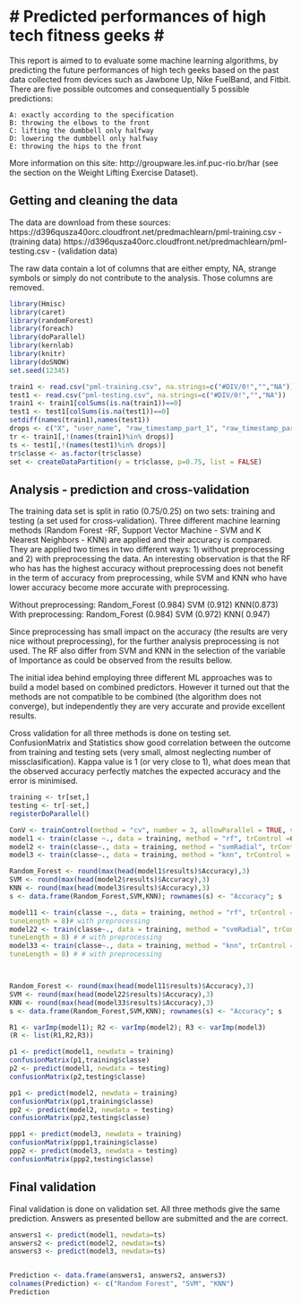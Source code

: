 # Predicted performances of high tech fitness geeks #
========================================================

This report is aimed to to evaluate some machine learning algorithms, by predicting the future performances of high tech geeks based on the past data collected from devices such as Jawbone Up, Nike FuelBand, and Fitbit. There are five possible outcomes and consequentially 5 possible predictions:

    A: exactly according to the specification
    B: throwing the elbows to the front
    C: lifting the dumbbell only halfway
    D: lowering the dumbbell only halfway
    E: throwing the hips to the front

More information on this site: http://groupware.les.inf.puc-rio.br/har (see the section on the Weight Lifting Exercise Dataset). 

## Getting and cleaning the data ##

The data are download from these sources:
https://d396qusza40orc.cloudfront.net/predmachlearn/pml-training.csv - (training data)
https://d396qusza40orc.cloudfront.net/predmachlearn/pml-testing.csv - (validation data)

The raw data contain a lot of columns that are either empty, NA, strange symbols or simply do not contribute to the analysis. Those columns are removed. 

```r
library(Hmisc)
library(caret)
library(randomForest)
library(foreach)
library(doParallel)
library(kernlab)
library(knitr)
library(doSNOW)
set.seed(12345)

train1 <- read.csv("pml-training.csv", na.strings=c("#DIV/0!","","NA"))
test1 <- read.csv("pml-testing.csv", na.strings=c("#DIV/0!","","NA"))
train1 <- train1[colSums(is.na(train1))==0]
test1 <- test1[colSums(is.na(test1))==0]
setdiff(names(train1),names(test1))
drops <- c("X", "user_name", "raw_timestamp_part_1", "raw_timestamp_part_2","cvtd_timestamp", "new_window", "num_window","roll_belt","pitch_belt", "yaw_belt","total_accel_belt")
tr <- train1[,!(names(train1)%in% drops)]
ts <- test1[,!(names(test1)%in% drops)]
tr$classe <- as.factor(tr$classe)
set <- createDataPartition(y = tr$classe, p=0.75, list = FALSE)

```            

## Analysis - prediction and cross-validation ##

The training data set is split in ratio (0.75/0.25) on two sets: training and testing (a set used for cross-validation).
Three different machine learning methods (Random Forest -RF, Support Vector Machine - SVM and K Nearest Neighbors - KNN) are applied and their accuracy is compared. They are applied two times in two different ways: 1) without preprocessing and 2) with preprocessing the data. An interesting observation is that the RF who has has the highest accuracy without preprocessing does not benefit in the term of accuracy from preprocessing, while SVM and KNN who have lower accuracy become more accurate with preprocessing.
  


Without preprocessing: Random_Forest (0.984) SVM (0.912)    KNN(0.873)                                
With preprocessing:   Random_Forest (0.984) SVM (0.972)    KNN( 0.947)
           
Since preprocessing has small impact on the accuracy (the results are very nice without preprocessing), for the further analysis preprocessing is not used. 
The RF also differ from SVM and KNN in the selection of the variable of Importance as could be observed from the results bellow.

The initial idea behind employing three different ML approaches was to build a model based on combined predictors. However it turned out that the methods are not compatible to be combined (the algorithm does not converge), but independently they are very accurate and provide excellent results.   

Cross validation for all three methods is done on testing set. ConfusionMatrix and Statistics show good correlation between the outcome from training and testing sets (very small, almost neglecting number of missclasification). Kappa value is 1 (or very close to 1), what does mean that the observed accuracy perfectly matches the expected accuracy and the error is minimised.


```r


training <- tr[set,]
testing <- tr[-set,]
registerDoParallel()

ConV <- trainControl(method = "cv", number = 3, allowParallel = TRUE, verboseIter = TRUE)
model1 <- train(classe ~., data = training, method = "rf", trControl =ConV) # without preprocessing
model2 <- train(classe~., data = training, method = "svmRadial", trControl = ConV)# without preprocessing
model3 <- train(classe~., data = training, method = "knn", trControl = ConV) # without preprocessing

Random_Forest <- round(max(head(model1$results)$Accuracy),3)
SVM <- round(max(head(model2$results)$Accuracy),3)
KNN <- round(max(head(model3$results)$Accuracy),3)
s <- data.frame(Random_Forest,SVM,KNN); rownames(s) <- "Accuracy"; s

model11 <- train(classe ~., data = training, method = "rf", trControl =ConV, preProc = c("center", "scale"),
tuneLength = 8)# with preprocessing
model22 <- train(classe~., data = training, method = "svmRadial", trControl = ConV, preProc = c("center", "scale"),
tuneLength = 8) # # with preprocessing
model33 <- train(classe~., data = training, method = "knn", trControl = ConV,preProc = c("center", "scale"),
tuneLength = 8) # # with preprocessing



Random_Forest <- round(max(head(model11$results)$Accuracy),3)
SVM <- round(max(head(model22$results)$Accuracy),3)
KNN <- round(max(head(model33$results)$Accuracy),3)
s <- data.frame(Random_Forest,SVM,KNN); rownames(s) <- "Accuracy"; s

R1 <- varImp(model1); R2 <- varImp(model2); R3 <- varImp(model3)
(R <- list(R1,R2,R3))

p1 <- predict(model1, newdata = training)
confusionMatrix(p1,training$classe)
p2 <- predict(model1, newdata = testing)
confusionMatrix(p2,testing$classe)

pp1 <- predict(model2, newdata = training)
confusionMatrix(pp1,training$classe)
pp2 <- predict(model2, newdata = testing)
confusionMatrix(pp2,testing$classe)

ppp1 <- predict(model3, newdata = training)
confusionMatrix(ppp1,training$classe)
ppp2 <- predict(model3, newdata = testing)
confusionMatrix(ppp2,testing$classe)

```

## Final validation ##

Final validation is done on validation set. All three methods give the same prediction. Answers as presented bellow are submitted and the are correct.

```r
 
answers1 <- predict(model1, newdata=ts)
answers2 <- predict(model2, newdata=ts)
answers3 <- predict(model3, newdata=ts)


Prediction <- data.frame(answers1, answers2, answers3)
colnames(Prediction) <- c("Random Forest", "SVM", "KNN")
Prediction

```

